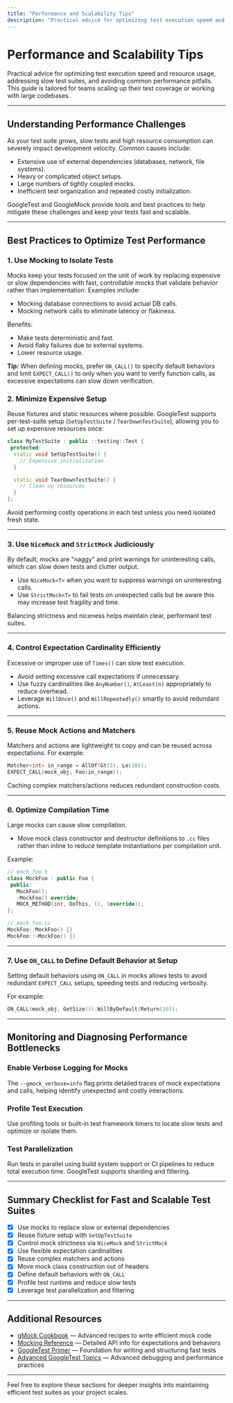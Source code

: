 ```yaml
---
title: "Performance and Scalability Tips"
description: "Practical advice for optimizing test execution speed and resource usage, addressing slow test suites, and avoiding common performance pitfalls. Suited for teams scaling up their test coverage or working with large codebases."
---
```


# Performance and Scalability Tips

Practical advice for optimizing test execution speed and resource usage, addressing slow test suites, and avoiding common performance pitfalls. This guide is tailored for teams scaling up their test coverage or working with large codebases.

---

## Understanding Performance Challenges

As your test suite grows, slow tests and high resource consumption can severely impact development velocity. Common causes include:

- Extensive use of external dependencies (databases, network, file systems).
- Heavy or complicated object setups.
- Large numbers of tightly coupled mocks.
- Inefficient test organization and repeated costly initialization.

GoogleTest and GoogleMock provide tools and best practices to help mitigate these challenges and keep your tests fast and scalable.

---

## Best Practices to Optimize Test Performance

### 1. Use Mocking to Isolate Tests

Mocks keep your tests focused on the unit of work by replacing expensive or slow dependencies with fast, controllable mocks that validate behavior rather than implementation. Examples include:

- Mocking database connections to avoid actual DB calls.
- Mocking network calls to eliminate latency or flakiness.

Benefits:

- Make tests deterministic and fast.
- Avoid flaky failures due to external systems.
- Lower resource usage.

**Tip:** When defining mocks, prefer `ON_CALL()` to specify default behaviors and limit `EXPECT_CALL()` to only when you want to verify function calls, as excessive expectations can slow down verification.

### 2. Minimize Expensive Setup

Reuse fixtures and static resources where possible. GoogleTest supports per-test-suite setup (`SetUpTestSuite` / `TearDownTestSuite`), allowing you to set up expensive resources once:

```cpp
class MyTestSuite : public ::testing::Test {
 protected:
  static void SetUpTestSuite() {
    // Expensive initialization
  }

  static void TearDownTestSuite() {
    // Clean up resources
  }
};
```

Avoid performing costly operations in each test unless you need isolated fresh state.

---

### 3. Use `NiceMock` and `StrictMock` Judiciously

By default, mocks are "naggy" and print warnings for uninteresting calls, which can slow down tests and clutter output.

- Use `NiceMock<T>` when you want to suppress warnings on uninteresting calls.
- Use `StrictMock<T>` to fail tests on unexpected calls but be aware this may increase test fragility and time.

Balancing strictness and niceness helps maintain clear, performant test suites.

---

### 4. Control Expectation Cardinality Efficiently

Excessive or improper use of `Times()` can slow test execution.

- Avoid setting excessive call expectations if unnecessary.
- Use fuzzy cardinalities like `AnyNumber()`, `AtLeast(n)` appropriately to reduce overhead.
- Leverage `WillOnce()` and `WillRepeatedly()` smartly to avoid redundant actions.

---

### 5. Reuse Mock Actions and Matchers

Matchers and actions are lightweight to copy and can be reused across expectations. For example:

```cpp
Matcher<int> in_range = AllOf(Gt(5), Le(10));
EXPECT_CALL(mock_obj, Foo(in_range));
```

Caching complex matchers/actions reduces redundant construction costs.

---

### 6. Optimize Compilation Time

Large mocks can cause slow compilation.

- Move mock class constructor and destructor definitions to `.cc` files rather than inline to reduce template instantiations per compilation unit.

Example:

```cpp
// mock_foo.h
class MockFoo : public Foo {
 public:
   MockFoo();
   ~MockFoo() override;
   MOCK_METHOD(int, DoThis, (), (override));
};

// mock_foo.cc
MockFoo::MockFoo() {}
MockFoo::~MockFoo() {}
```

---

### 7. Use `ON_CALL` to Define Default Behavior at Setup

Setting default behaviors using `ON_CALL` in mocks allows tests to avoid redundant `EXPECT_CALL` setups, speeding tests and reducing verbosity.

For example:

```cpp
ON_CALL(mock_obj, GetSize()).WillByDefault(Return(10));
```

---

## Monitoring and Diagnosing Performance Bottlenecks

### Enable Verbose Logging for Mocks

The `--gmock_verbose=info` flag prints detailed traces of mock expectations and calls, helping identify unexpected and costly interactions.

### Profile Test Execution

Use profiling tools or built-in test framework timers to locate slow tests and optimize or isolate them.

### Test Parallelization

Run tests in parallel using build system support or CI pipelines to reduce total execution time. GoogleTest supports sharding and filtering.

---

## Summary Checklist for Fast and Scalable Test Suites

- [x] Use mocks to replace slow or external dependencies
- [x] Reuse fixture setup with `SetUpTestSuite`
- [x] Control mock strictness via `NiceMock` and `StrictMock`
- [x] Use flexible expectation cardinalities
- [x] Reuse complex matchers and actions
- [x] Move mock class construction out of headers
- [x] Define default behaviors with `ON_CALL`
- [x] Profile test runtime and reduce slow tests
- [x] Leverage test parallelization and filtering

---

## Additional Resources

- [gMock Cookbook](gmock_cook_book.md) — Advanced recipes to write efficient mock code
- [Mocking Reference](docs/reference/mocking.md) — Detailed API info for expectations and behaviors
- [GoogleTest Primer](docs/primer.md) — Foundation for writing and structuring fast tests
- [Advanced GoogleTest Topics](docs/advanced.md) — Advanced debugging and performance practices

---

Feel free to explore these sections for deeper insights into maintaining efficient test suites as your project scales.
